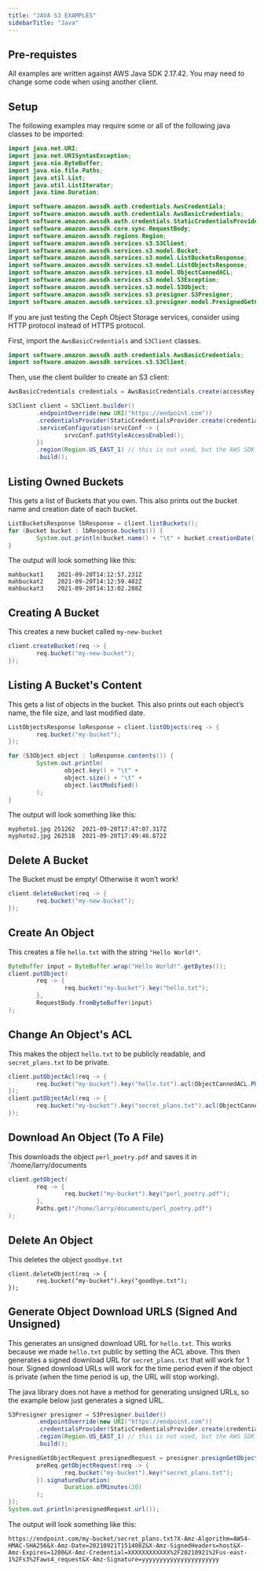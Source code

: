 ```yaml
---
title: "JAVA S3 EXAMPLES"
sidebarTitle: "Java"
---
```


## Pre-requistes

All examples are written against AWS Java SDK 2.17.42. You may need to change some code when using another client.

## Setup

The following examples may require some or all of the following java classes to be imported:

```java Java
import java.net.URI;
import java.net.URISyntaxException;
import java.nio.ByteBuffer;
import java.nio.file.Paths;
import java.util.List;
import java.util.ListIterator;
import java.time.Duration;

import software.amazon.awssdk.auth.credentials.AwsCredentials;
import software.amazon.awssdk.auth.credentials.AwsBasicCredentials;
import software.amazon.awssdk.auth.credentials.StaticCredentialsProvider;
import software.amazon.awssdk.core.sync.RequestBody;
import software.amazon.awssdk.regions.Region;
import software.amazon.awssdk.services.s3.S3Client;
import software.amazon.awssdk.services.s3.model.Bucket;
import software.amazon.awssdk.services.s3.model.ListBucketsResponse;
import software.amazon.awssdk.services.s3.model.ListObjectsResponse;
import software.amazon.awssdk.services.s3.model.ObjectCannedACL;
import software.amazon.awssdk.services.s3.model.S3Exception;
import software.amazon.awssdk.services.s3.model.S3Object;
import software.amazon.awssdk.services.s3.presigner.S3Presigner;
import software.amazon.awssdk.services.s3.presigner.model.PresignedGetObjectRequest;
```

If you are just testing the Ceph Object Storage services, consider using HTTP protocol instead of HTTPS protocol.

First, import the `AwsBasicCredentials` and `S3Client` classes.

```java Java
import software.amazon.awssdk.auth.credentials.AwsBasicCredentials;
import software.amazon.awssdk.services.s3.S3Client;
```

Then, use the client builder to create an S3 client:

```java Java
AwsBasicCredentials credentials = AwsBasicCredentials.create(accessKey, secretKey);

S3Client client = S3Client.builder()
        .endpointOverride(new URI("https://endpoint.com"))
        .credentialsProvider(StaticCredentialsProvider.create(credentials))
        .serviceConfiguration(srvcConf -> {
                srvcConf.pathStyleAccessEnabled();
        })
        .region(Region.US_EAST_1) // this is not used, but the AWS SDK requires it
        .build();
```

## Listing Owned Buckets

This gets a list of Buckets that you own. This also prints out the bucket name and creation date of each bucket.

```java Java
ListBucketsResponse lbResponse = client.listBuckets();
for (Bucket bucket : lbResponse.buckets()) {
        System.out.println(bucket.name() + "\t" + bucket.creationDate());
}
```

The output will look something like this:

```
mahbuckat1    2021-09-20T14:12:57.231Z
mahbuckat2    2021-09-20T14:12:59.402Z
mahbuckat3    2021-09-20T14:13:02.288Z
```

## Creating A Bucket

This creates a new bucket called `my-new-bucket`

```java Java
client.createBucket(req -> {
        req.bucket("my-new-bucket");
});
```

## Listing A Bucket's Content

This gets a list of objects in the bucket. This also prints out each object’s name, the file size, and last modified date.

```java Java
ListObjectsResponse loResponse = client.listObjects(req -> {
        req.bucket("my-bucket");
});

for (S3Object object : loResponse.contents()) {
        System.out.println(
                object.key() + "\t" +
                object.size() + "\t" +
                object.lastModified()
        );
}
```

The output will look something like this:

```
myphoto1.jpg 251262  2021-09-20T17:47:07.317Z
myphoto2.jpg 262518  2021-09-20T17:49:46.872Z
```

## Delete A Bucket

<Note>
The Bucket must be empty! Otherwise it won’t work!
</Note>

```java Java
client.deleteBucket(req -> {
        req.bucket("my-new-bucket");
});
```

## Create An Object

This creates a file `hello.txt` with the string `"Hello World!"`.

```java Java
ByteBuffer input = ByteBuffer.wrap("Hello World!".getBytes());
client.putObject(
        req -> {
                req.bucket("my-bucket").key("hello.txt");
        },
        RequestBody.fromByteBuffer(input)
);
```

## Change An Object's ACL

This makes the object `hello.txt` to be publicly readable, and `secret_plans.txt` to be private.

```java Java
client.putObjectAcl(req -> {
        req.bucket("my-bucket").key("hello.txt").acl(ObjectCannedACL.PUBLIC_READ);
});
client.putObjectAcl(req -> {
        req.bucket("my-bucket").key("secret_plans.txt").acl(ObjectCannedACL.PRIVATE);
});
```

## Download An Object (To A File)

This downloads the object `perl_poetry.pdf` and saves it in `/home/larry/documents

```java Java
client.getObject(
        req -> {
                req.bucket("my-bucket").key("perl_poetry.pdf");
        },
        Paths.get("/home/larry/documents/perl_poetry.pdf")
);
```

## Delete An Object

This deletes the object `goodbye.txt`

```
client.deleteObject(req -> {
        req.bucket("my-bucket").key("goodbye.txt");
});
```

## Generate Object Download URLS (Signed And Unsigned)

This generates an unsigned download URL for `hello.txt`. This works because we made `hello.txt` public by setting the ACL above. This then generates a signed download URL for `secret_plans.txt` that will work for 1 hour. Signed download URLs will work for the time period even if the object is private (when the time period is up, the URL will stop working).

<Note>
The java library does not have a method for generating unsigned URLs, so the example below just generates a signed URL.
</Note>

```java Java
S3Presigner presigner = S3Presigner.builder()
        .endpointOverride(new URI("https://endpoint.com"))
        .credentialsProvider(StaticCredentialsProvider.create(credentials))
        .region(Region.US_EAST_1) // this is not used, but the AWS SDK requires it
        .build();

PresignedGetObjectRequest presignedRequest = presigner.presignGetObject(preReq -> {
        preReq.getObjectRequest(req -> {
                req.bucket("my-bucket").key("secret_plans.txt");
        }).signatureDuration(
                Duration.ofMinutes(20)
        );
});
System.out.println(presignedRequest.url());
```

The output will look something like this:

```
https://endpoint.com/my-bucket/secret_plans.txt?X-Amz-Algorithm=AWS4-HMAC-SHA256&X-Amz-Date=20210921T151408Z&X-Amz-SignedHeaders=host&X-Amz-Expires=1200&X-Amz-Credential=XXXXXXXXXXXX%2F20210921%2Fus-east-1%2Fs3%2Faws4_request&X-Amz-Signature=yyyyyyyyyyyyyyyyyyyyyy
```
